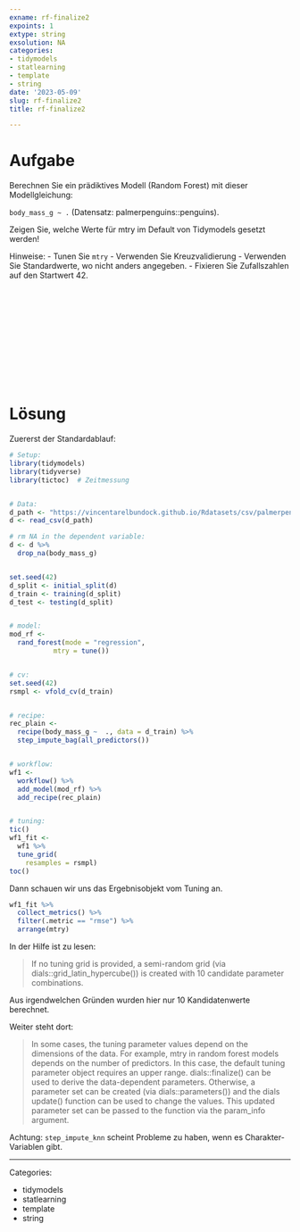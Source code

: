 ```yaml
---
exname: rf-finalize2
expoints: 1
extype: string
exsolution: NA
categories:
- tidymodels
- statlearning
- template
- string
date: '2023-05-09'
slug: rf-finalize2
title: rf-finalize2

---
```





# Aufgabe

<!-- Schreiben Sie eine Vorlage für eine prädiktive Analyse mit Tidymodels! -->

Berechnen Sie ein prädiktives Modell (Random Forest) mit dieser Modellgleichung:

`body_mass_g ~ .` (Datensatz: palmerpenguins::penguins).


Zeigen Sie, welche Werte für mtry im Default von Tidymodels gesetzt werden!

Hinweise:
- Tunen Sie `mtry`
- Verwenden Sie Kreuzvalidierung
- Verwenden Sie Standardwerte, wo nicht anders angegeben.
- Fixieren Sie Zufallszahlen auf den Startwert 42.






</br>
</br>
</br>
</br>
</br>
</br>
</br>
</br>
</br>
</br>

# Lösung

Zuererst der Standardablauf:

```r
# Setup:
library(tidymodels)
library(tidyverse)
library(tictoc)  # Zeitmessung


# Data:
d_path <- "https://vincentarelbundock.github.io/Rdatasets/csv/palmerpenguins/penguins.csv"
d <- read_csv(d_path)

# rm NA in the dependent variable:
d <- d %>% 
  drop_na(body_mass_g)


set.seed(42)
d_split <- initial_split(d)
d_train <- training(d_split)
d_test <- testing(d_split)


# model:
mod_rf <-
  rand_forest(mode = "regression",
           mtry = tune())


# cv:
set.seed(42)
rsmpl <- vfold_cv(d_train)


# recipe:
rec_plain <- 
  recipe(body_mass_g ~  ., data = d_train) %>% 
  step_impute_bag(all_predictors())


# workflow:
wf1 <-
  workflow() %>% 
  add_model(mod_rf) %>% 
  add_recipe(rec_plain)


# tuning:
tic()
wf1_fit <-
  wf1 %>% 
  tune_grid(
    resamples = rsmpl)
toc()

```

Dann schauen wir uns das Ergebnisobjekt vom Tuning an.

```r
wf1_fit %>% 
  collect_metrics() %>% 
  filter(.metric == "rmse") %>% 
  arrange(mtry)
```


In der Hilfe ist zu lesen:

>   If no tuning grid is provided, a semi-random grid (via dials::grid_latin_hypercube()) is created with 10 candidate parameter combinations.

Aus irgendwelchen Gründen wurden hier nur 10 Kandidatenwerte berechnet.



Weiter steht dort:

>    In some cases, the tuning parameter values depend on the dimensions of the data. For example, mtry in random forest models depends on the number of predictors. In this case, the default tuning parameter object requires an upper range. dials::finalize() can be used to derive the data-dependent parameters. Otherwise, a parameter set can be created (via dials::parameters()) and the dials update() function can be used to change the values. This updated parameter set can be passed to the function via the param_info argument.


Achtung: `step_impute_knn` scheint Probleme zu haben, wenn es Charakter-Variablen gibt.





---

Categories: 

- tidymodels
- statlearning
- template
- string

